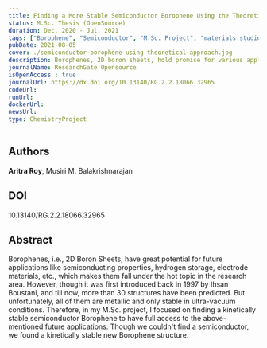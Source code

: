 ```yaml
---
title: Finding a More Stable Semiconductor Borophene Using the Theoretical Approach
status: M.Sc. Thesis (OpenSource)
duration: Dec, 2020 - Jul, 2021
tags: ["Borophene", "Semiconductor", "M.Sc. Project", "materials studio", "dft studies", "theoretical", "Completed"]
pubDate: 2021-08-05
cover: ./semiconductor-borophene-using-theoretical-approach.jpg
description: Borophenes, 2D boron sheets, hold promise for various applications. Despite lacking a semiconductor form, our study discovered a stable new structure.
journalName: ResearchGate Opensource
isOpenAccess : true
journalUrl: https://dx.doi.org/10.13140/RG.2.2.18066.32965
codeUrl: 
runUrl: 
dockerUrl: 
newsUrl: 
type: ChemistryProject
---
```


## Authors
**Aritra Roy**, Musiri M. Balakrishnarajan

## DOI
10.13140/RG.2.2.18066.32965

## Abstract 
Borophenes, i.e., 2D Boron Sheets, have great potential for future applications like semiconducting properties, hydrogen storage, electrode materials, etc., which makes them fall under the hot topic in the research area. However, though it was first introduced back in 1997 by Ihsan Boustani, and till now, more than 30 structures have been predicted. But unfortunately, all of them are metallic and only stable in ultra-vacuum conditions. Therefore, in my M.Sc. project, I focused on finding a kinetically stable semiconductor Borophene to have full access to the above-mentioned future applications. Though we couldn't find a semiconductor, we found a kinetically stable new Borophene structure.
